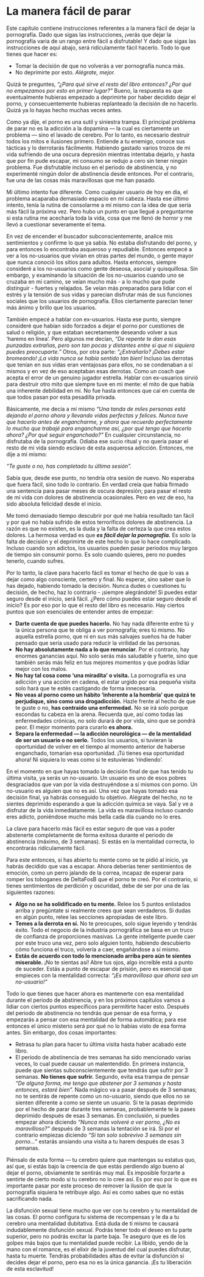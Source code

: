 # La manera fácil de parar {#la-manera-facil-de-parar}

Este capítulo contiene instrucciones referentes a la manera fácil de dejar la pornografía. Dado que sigas las instrucciones, ¡verás que dejar la pornografía varia de un rango entre fácil a disfrutable! Y dado que sigas las instrucciones de aquí abajo, será ridículamente fácil hacerlo. Todo lo que tienes que hacer es: 

* Tomar la decisión de que no volverás a ver pornografía nunca más. 
* No deprimirte por esto. _Alégrate, mejor._

Quizá te preguntes, _“¿Para qué sirve el resto del libro entonces? ¿Por qué no empezamos por esto en primer lugar?”_ Bueno, la respuesta es que eventualmente hubieras empezado a deprimirte por haber decidido dejar el porno, y consecuentemente hubieras replanteado la decisión de no hacerlo. Quizá ya lo hayas hecho muchas veces antes.

Como ya dije, el porno es una sutil y siniestra trampa. El principal problema de parar no es la adicción a la dopamina — la cual es ciertamente un problema — sino el lavado de cerebro. Por lo tanto, es necesario destruir todos los mitos e ilusiones primero. Entiende a tu enemigo, conoce sus tácticas y lo derrotarás fácilmente. Habiendo gastado varios trozos de mi vida sufriendo de una oscura depresión mientras intentaba dejarlo, y hasta que por fin pude escapar, mi consumo se redujo a cero sin tener ningún problema. Fue disfrutable incluso en el periodo de abstinencia, y no experimenté ningún dolor de abstinencia desde entonces. Por el contrario, fue una de las cosas más maravillosas que me han pasado. 

Mi último intento fue diferente. Como cualquier usuario de hoy en día, el problema acaparaba demasiado espacio en mi cabeza. Hasta ese último intento, tenía la rutina de consolarme a mí mismo con la idea de que sería más fácil la próxima vez. Pero hubo un punto en que llegué a preguntarme si esta rutina me acecharía toda la vida, cosa que me llenó de horror y me llevó a cuestionar severamente el tema.

En vez de encender el buscador subconscientemente, analice mis sentimientos y confirme lo que ya sabía. No estaba disfrutando del porno, y para entonces lo encontraba asqueroso y repudiable. Entonces empecé a ver a los no-usuarios que vivían en otras partes del mundo, o gente mayor que nunca conoció los sitios para adultos. Hasta entonces, siempre consideré a los no-usuarios como gente deseosa, asocial y quisquillosa. Sin embargo, y examinando la situación de los no-usuarios cuando uno se cruzaba en mi camino, se veían mucho más - a lo mucho que pude distinguir - fuertes y relajados. Se veían más preparados para lidiar con el estrés y la tensión de sus vidas y parecían disfrutar más de sus funciones sociales que los usuarios de pornografía. Ellos ciertamente parecían tener más ánimo y brillo que los usuarios. 

También empecé a hablar con ex-usuarios. Hasta ese punto, siempre consideré que habían sido forzados a dejar el porno por cuestiones de salud o religión, y que estaban secretamente deseando volver a sus ‘harems en línea’. Pero algunos me decían, _“De repente te dan esas punzadas extrañas, pero son tan pocas y distantes entre sí que ni siquiera puedes preocuparte.”_ Otros, por otra parte: _“¿Extrañarlo? ¡Debes estar bromeando! ¡La vida nunca se había sentido tan bien!_ Incluso las derrotas que tenían en sus vidas eran ventajosas para ellos, no se condenaban a sí mismos y en vez de eso aceptaban esas derrotas. Como un coach que acepta el error de un genuino jugador estrella. Hablar con ex-usuarios sirvió para destruir otro mito que siempre tuve en mi mente: el mito de que había una inherente debilidad en mí. No fue hasta entonces que caí en cuenta de que todos pasan por esta pesadilla privada. 

Básicamente, me decía a mí mismo _“Una tanda de miles personas está dejando el porno ahora y llevando vidas perfectas y felices. Nunca tuve que hacerlo antes de engancharme, y ahora que recuerdo perfectamente lo mucho que trabajé para engancharme así, ¿por qué tengo que hacerlo ahora? ¿Por qué seguir enganchado?”_ En cualquier circunstancia, no disfrutaba de la pornografía. Odiaba ese sucio ritual y no quería pasar el resto de mi vida siendo esclavo de esta asquerosa adicción. Entonces, me dije a mí mismo: 

_“Te guste o no, has completado tu última sesión”._

Sabía que, desde ese punto, no tendría otra sesión de nuevo. No esperaba que fuera fácil, sino todo lo contrario. En verdad creía que había firmado una sentencia para pasar meses de oscura depresión; para pasar el resto de mi vida con dolores de abstinencia ocasionales. Pero en vez de eso, ha sido absoluta felicidad desde el inicio.

Me tomó demasiado tiempo descubrir por qué me había resultado tan fácil y por qué no había sufrido de estos terroríficos dolores de abstinencia. La razón es que no existen, es la duda y la falta de certeza la que crea estos dolores. La hermosa verdad es que _**es fácil dejar la pornografía.**_ Es solo la falta de decisión y el deprimirte de este hecho lo que lo hace complicado. Incluso cuando son adictos, los usuarios pueden pasar periodos muy largos de tiempo sin consumir porno. Es solo cuando quieres, pero no puedes tenerlo, cuando sufres. 

Por lo tanto, la clave para hacerlo fácil es tomar el hecho de que lo vas a dejar como algo consciente, certero y final. No esperar, sino saber que lo has dejado, habiendo tomado la decisión. Nunca dudes o cuestiones tu decisión, de hecho, haz lo contrario - ¡siempre alegrándote! Si puedes estar seguro desde el inicio, será fácil. ¿Pero cómo puedes estar seguro desde el inicio? Es por eso por lo que el resto del libro es necesario. Hay ciertos puntos que son esenciales de entender antes de empezar:

* **Darte cuenta de que puedes hacerlo.** No hay nada diferente entre tú y la única persona que te obliga a ver pornografía; eres tú mismo. No aquella estrella porno, que ni en sus más salvajes sueños ha de haber pensado que sería usado para reducir la virilidad de las personas. 
* **No hay absolutamente nada a lo que renunciar.** Por el contrario, hay enormes ganancias aquí. No solo serás más saludable y fuerte, sino que también serás más feliz en tus mejores momentos y que podrás lidiar mejor con los malos.
* **No hay tal cosa como ‘una miradita’ o visita.** La pornografía es una adicción y una acción en cadena, el estar urgido por esa pequeña visita solo hará que te estés castigando de forma innecesaria. 
* **No veas al porno como un hábito ‘inherente a la hombría’ que quizá te perjudique, sino como una drogadicción.** Hazle frente al hecho de que te guste o no, **has contraído una enfermedad.** No se irá solo porque escondas tu cabeza en la arena. Recuerda que, así como todas las enfermedades crónicas, no solo durará de por vida, sino que se pondrá peor. El mejor momento para curarlo **es ahora.**
* **Separa la enfermedad — la adicción neurológica — de la mentalidad de ser un usuario o no serlo.** Todos los usuarios, si tuvieran la oportunidad de volver en el tiempo al momento anterior de haberse enganchado, tomarían esa oportunidad. ¡Tú tienes esa oportunidad ahora! Ni siquiera lo veas como si te estuvieras ‘rindiendo’. 

En el momento en que hayas tomado la decisión final de que has tenido tu última visita, ya serás un no-usuario. Un usuario es uno de esos pobres desgraciados que van por la vida destruyéndose a sí mismos con porno. Un no-usuario es alguien que no es así. Una vez que hayas tomado esa decisión final, ya habrás conseguido tu objetivo. Alégrate del hecho, no te sientes deprimido esperando a que la adicción química se vaya. Sal y ve a disfrutar de la vida inmediatamente. La vida es maravillosa incluso cuando eres adicto, poniéndose mucho más bella cada día cuando no lo eres. 

La clave para hacerlo más fácil es estar seguro de que vas a poder abstenerte completamente de forma exitosa durante el periodo de abstinencia (máximo, de 3 semanas). Si estás en la mentalidad correcta, lo encontrarás ridículamente fácil.

Para este entonces, si has abierto tu mente como se te pidió al inicio, ya habrás decidido que vas a escapar. Ahora deberías tener sentimientos de emoción, como un perro jalando de la correa, incapaz de esperar para romper los toboganes de DeltaFosB que el porno te creó. Por el contrario, si tienes sentimientos de perdición y oscuridad, debe de ser por una de las siguientes razones: 

* **Algo no se ha solidificado en tu mente.** Relee los 5 puntos enlistados arriba y pregúntate si realmente crees que sean verdaderos. Si dudas en algún punto, relee las secciones apropiadas de este libro. 
* **Temes a la derrota en sí.** No te preocupes, solo sigue leyendo y tendrás éxito. Todo el negocio de la industria pornográfica se basa en un truco de confianza de proporciones masivas. La gente inteligente puede caer por este truco una vez, pero solo alguien tonto, habiendo descubierto cómo funciona el truco, volvería a caer, engañándose a sí mismo. 
* **Estás de acuerdo con todo lo mencionado arriba pero aún te sientes miserable.** ¡No te sientas así! Abre tus ojos, algo increíble está a punto de suceder. Estás a punto de escapar de prisión, pero es esencial que empieces con la mentalidad correcta: _“¡Es maravilloso que ahora sea un no-usuario!”_

Todo lo que tienes que hacer ahora es mantenerte con esa mentalidad durante el periodo de abstinencia, y en los próximos capítulos vamos a lidiar con ciertos puntos específicos para permitirte hacer esto. Después del periodo de abstinencia no tendrás que pensar de esa forma, y empezarás a pensar con esa mentalidad de forma automática; para ese entonces el único misterio será por qué no lo habías visto de esa forma antes. Sin embargo, dos cosas importantes: 

* Retrasa tu plan para hacer tu última visita hasta haber acabado este libro. 
* El periodo de abstinencia de tres semanas ha sido mencionado varias veces, lo cual puede causar un malentendido. En primera instancia, puede que sientas subconscientemente que tendrás que sufrir por 3 semanas. **No tienes que sufrir.** Segundo, evita esa trampa de pensar _“De alguna forma, me tengo que abstener por 3 semanas y hasta entonces, estaré bien”._ Nada mágico va a pasar después de 3 semanas; no te sentirás de repente como un no-usuario, siendo que ellos no se sienten diferente a como se siente un usuario. Si te la pasas deprimido por el hecho de parar durante tres semanas, probablemente te la pases deprimido después de esas 3 semanas. En conclusión, si puedes empezar ahora diciendo _“Nunca más volveré a ver porno, ¿No es maravilloso?”_ después de 3 semanas la tentación se irá. Si por el contrario empiezas diciendo _“Si tan solo sobrevivo 3 semanas sin porno...”_ estarás ansiando una visita a tu harem después de esas 3 semanas. 

Piénsalo de esta forma — tu cerebro quiere que mantengas su estatus quo, así que, si estás bajo la creencia de que estás perdiendo algo bueno al dejar el porno, obviamente te sentirás muy mal. Es imposible forzarte a sentirte de cierto modo si tu cerebro no lo cree así. Es por eso por lo que es importante pasar por este proceso de remover la ilusión de que la pornografía siquiera te retribuye algo. Así es como sabes que no estás sacrificando nada. 

La disfunción sexual tiene mucho que ver con tu cerebro y tu mentalidad de las cosas. El porno configura tu sistema de recompensas y le da a tu cerebro una mentalidad dubitativa. Está duda de ti mismo te causará indudablemente disfunción sexual. Podrás tener todo el deseo en tu parte superior, pero no podrás excitar la parte baja. Te aseguro que es de los golpes más bajos que tu mentalidad puede recibir. La libido, yendo de la mano con el romance, es el elixir de la juventud del cual puedes disfrutar, hasta tu muerte. Tendrás probabilidades altas de evitar la disfunción si decides dejar el porno, pero esa no es la única ganancia. ¡Es tu liberación de esta esclavitud!
